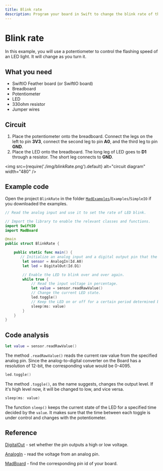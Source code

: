 ```yaml
---
title: Blink rate
description: Program your board in Swift to change the blink rate of the LED using a potentiometer.
---
```


# Blink rate

In this example, you will use a potentiometer to control the flashing speed of an LED light. It will change as you turn it.

## What you need

- SwiftIO Feather board (or SwiftIO board)
- Breadboard
- Potentiometer
- LED
- 330ohm resistor
- Jumper wires


## Circuit


1. Place the potentiometer onto the breadboard. Connect the legs on the left to pin **3V3**, connect the second leg to pin **A0**, and the third leg to pin **GND**.
2. Place the LED onto the breadboard. The long leg of LED goes to **D1** through a resistor. The short leg connects to **GND**.


<img
  src={require('./img/blinkRate.png').default}
  alt="circuit diagram" width="480"
/>


## Example code

Open the project `BlinkRate` in the folder [`MadExamples`](https://github.com/madmachineio/MadExamples)/`Examples`/`SimpleIO` if you downloaded the examples.


```swift title="BlinkRate.swift" showLineNumbers
// Read the analog input and use it to set the rate of LED blink.

// Import the library to enable the relevant classes and functions.
import SwiftIO
import MadBoard

@main
public struct BlinkRate {

    public static func main() {
       // Initialize an analog input and a digital output pin that the components are connected to.
        let sensor = AnalogIn(Id.A0)
        let led = DigitalOut(Id.D1)

        // Enable the LED to blink over and over again.
        while true {
            // Read the input voltage in percentage.
            let value = sensor.readRawValue()
            // Change the current LED state.
            led.toggle()
            // Keep the LED on or off for a certain period determined by the value you get.
            sleep(ms: value)
        }
    }
}
```

## Code analysis

```swift
let value = sensor.readRawValue()
```

The method `.readRawValue()` reads the current raw value from the specified analog pin. Since the analog-to-digital converter on the Board has a resolution of 12-bit, the corresponding value would be 0-4095.

```swift
led.toggle()
```

The method `.toggle()`, as the name suggests, changes the output level. If it's high level now, it will be changed to low, and vice versa.

```swift
sleep(ms: value)
```
The function `sleep()` keeps the current state of the LED for a specified time decided by the `value`. It makes sure that the time between each toggle is under control and changes with the potentiometer.

## Reference

[DigitalOut](https://madmachineio.github.io/SwiftIO/documentation/swiftio/digitalout) - set whether the pin outputs a high or low voltage.

[AnalogIn](https://madmachineio.github.io/SwiftIO/documentation/swiftio/analogin) - read the voltage from an analog pin.

[MadBoard](https://github.com/madmachineio/MadBoards) - find the corresponding pin id of your board.

